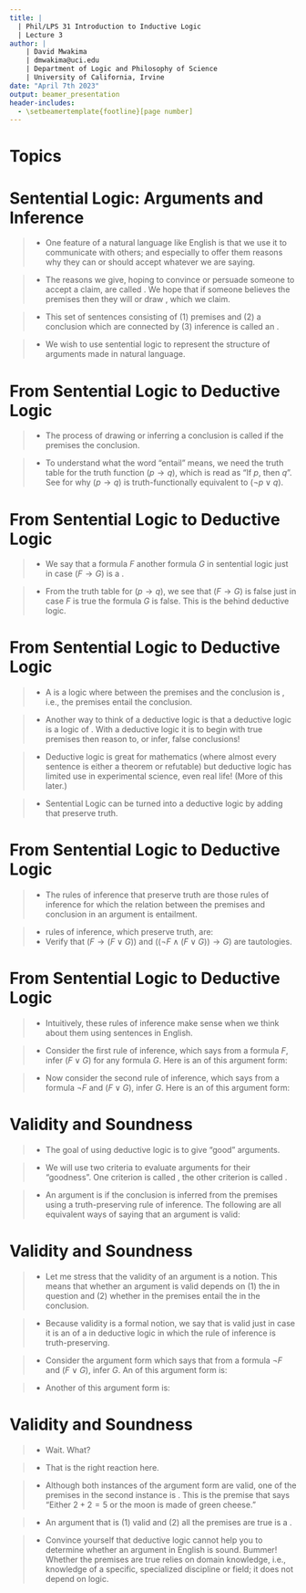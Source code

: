 ```yaml
---
title: | 
  | Phil/LPS 31 Introduction to Inductive Logic
  | Lecture 3
author: |
    | David Mwakima
    | dmwakima@uci.edu
    | Department of Logic and Philosophy of Science
    | University of California, Irvine
date: "April 7th 2023"
output: beamer_presentation
header-includes:
  - \setbeamertemplate{footline}[page number]
---
```


# Topics

\begin{itemize}
\item Sentential Logic: Arguments and Inference

\item Deductive Logic

\item Validity

\item Soundness
\end{itemize}

# Sentential Logic: Arguments and Inference

>- One feature of a natural language like English is that we use it to communicate with others; and especially to offer them reasons why they can or should accept whatever we are saying. 

>- The reasons we give, hoping to convince or persuade someone to accept a claim, are called \textcolor{red}{premises}. We hope that if someone believes the premises then they will \textcolor{red}{infer} or draw \textcolor{red}{the conclusion}, which we claim. 

>- This set of sentences consisting of (1) premises and (2) a conclusion which are connected by (3) inference is called an \textcolor{red}{argument}.

>- We wish to use sentential logic to represent the structure of \textcolor{red}{good} arguments made in natural language.

# From Sentential Logic to Deductive Logic

>- The process of drawing or inferring a conclusion is called \textcolor{red}{deduction} if the premises \textcolor{red}{entail} the conclusion. 

>- To understand what the word "entail" means, we need the truth table for the truth function $(p \to q)$, which is read as "If $p$, then $q$". See \textcolor{red}{Homework 2} for why $(p \to q)$ is truth-functionally equivalent to $(\lnot p \vee q)$.

\begin{center}
\begin{tabular}{c | c || c}\hline
$p$ & $q$ & $(p \to q)$ \\
\hline
\textcolor{blue}{1} & \textcolor{blue}{1} &   \textcolor{blue}{1} \\
\textcolor{red}{1} & \textcolor{red}{0} &   \textcolor{red}{0} \\
\textcolor{blue}{0} & \textcolor{blue}{1} &   \textcolor{blue}{1} \\
\textcolor{blue}{0} & \textcolor{blue}{0} &   \textcolor{blue}{1} \\
\hline 
\end{tabular}
\end{center}

# From Sentential Logic to Deductive Logic

>- We say that a formula $F$ \textcolor{red}{entails} another formula $G$ in sentential logic just in case $(F \to G)$ is a \textcolor{red}{tautology}.

>- From the truth table for $(p \to q)$, we see that $(F \to G)$ is false just in case $F$ is true \textcolor{red}{and} the formula $G$ is false. This is the \textcolor{red}{powerful idea} behind deductive logic.

\begin{center}
\begin{tabular}{c | c || c}\hline
$p$ & $q$ & $(p \to q)$ \\
\hline
\textcolor{blue}{1} & \textcolor{blue}{1} &   \textcolor{blue}{1} \\
\textcolor{red}{1} & \textcolor{red}{0} &   \textcolor{red}{0} \\
\textcolor{blue}{0} & \textcolor{blue}{1} &   \textcolor{blue}{1} \\
\textcolor{blue}{0} & \textcolor{blue}{0} &   \textcolor{blue}{1} \\
\hline 
\end{tabular}
\end{center}


# From Sentential Logic to Deductive Logic

>- A \textcolor{red}{deductive logic} is a logic where \textcolor{red}{the relation of inference} between the premises and the conclusion is \textcolor{red}{entailment}, i.e., the premises entail the conclusion.

>- Another way to think of a deductive logic is that a deductive logic is a logic of \textcolor{red}{truth-preserving reasoning}. With a deductive logic it is \textcolor{red}{impossible} to begin with true premises then reason to, or infer, false conclusions!

>- Deductive logic is great for mathematics (where almost every sentence is either a theorem or refutable) but deductive logic has limited use in experimental science, even real life! (More of this later.)

>- Sentential Logic can be turned into a deductive logic by adding \textcolor{red}{rules of inference} that preserve truth.

# From Sentential Logic to Deductive Logic

>- The rules of inference that preserve truth are those rules of inference for which the relation between the premises and conclusion in an argument is entailment.

>- \textcolor{red}{Some} rules of inference, which preserve truth, are:\begin{enumerate}
\item From a formula $F$, infer $(F \vee G)$ for any formula $G$.
\item From a formula $\lnot F$ and $(F \vee G)$, infer $G$.
\end{enumerate}
>- Verify that $(F \to (F \vee G))$ and $((\lnot F \wedge (F \vee G)) \to G)$ are tautologies.

# From Sentential Logic to Deductive Logic

>- Intuitively, these rules of inference make sense when we think about them using sentences in English. 

>- Consider the first rule of inference, which says from a formula $F$, infer $(F \vee G)$ for any formula $G$. Here is an \textcolor{red}{instance} of this argument form: \begin{itemize} \item[1.] I will have bacon for breakfast. \item[$\therefore$2.] Either I will have bacon for breakfast or I will have toast for breakfast. \end{itemize}

>- Now consider the second rule of inference, which says from a formula $\lnot F$ and $(F \vee G)$, infer $G$. Here is an \textcolor{red}{instance} of this argument form: \begin{itemize} \item[1.] Either I will have bacon for breakfast or I will have toast for breakfast. \item[2.] I will not have bacon for breakfast. \item[$\therefore$3.] I will have toast for breakfast.\end{itemize}

# Validity and Soundness

>- The goal of using deductive logic is to give "good" arguments.

>- We will use two criteria to evaluate arguments for their "goodness". One criterion is called \textcolor{red}{validity}, the other criterion is called \textcolor{red}{soundness}.

>- An argument is \textcolor{red}{valid} if the conclusion is inferred from the premises using a truth-preserving rule of inference. The following are all equivalent ways of saying that an argument is valid:
\begin{enumerate}
\item Any truth value assignment that makes the premises true must make the conclusion true.
\item No truth value assignment makes the premises true and the conclusion false.
\item It is impossible to assign truth values to the premises in such a way that all the premises are true and the conclusion is false.
\item If the conclusion is false, at least one of the premises is false.
\end{enumerate}


# Validity and Soundness

>- Let me stress that the validity of an argument is a \textcolor{red}{formal} notion. This means that whether an argument is valid depends on (1) the \textcolor{red}{formulas} in question and (2) whether \textcolor{red}{the formulas} in the premises entail the \textcolor{red}{the formula} in the conclusion. 

>- Because validity is a formal notion, we say that \textcolor{red}{an argument in English} is valid just in case it is an \textcolor{red}{instance} of a \textcolor{red}{argument form} in deductive logic in which the rule of inference is truth-preserving.

>- Consider the argument form which says that from a formula $\lnot F$ and $(F \vee G)$, infer $G$. An \textcolor{red}{instance} of this argument form is:\begin{itemize} \item[1.] Either I will have bacon for breakfast or I will have toast. \item[2.] I will not have bacon. \item[$\therefore$3.] I will have toast for breakfast.\end{itemize}

>- Another \textcolor{red}{instance} of this argument form is:\begin{itemize}\item[1.] Either $2 + 2 = 5$ or the moon is made of green cheese. \item[2.] $2 + 2 \neq 5$ \item[$\therefore$3.] The moon is made of green cheese. \end{itemize}

# Validity and Soundness

>- Wait. What? 

>- That is the right reaction here.

>- Although both instances of the argument form are valid, one of the premises in the second instance is \textcolor{red}{false}. This is the premise that says "Either $2 + 2 = 5$ or the moon is made of green cheese."

>- An argument that is (1) valid and (2) all the premises are true is a \textcolor{red}{sound argument}.

>- Convince yourself that deductive logic cannot help you to determine whether an argument in English is sound. Bummer! Whether the premises are true relies on domain knowledge, i.e., knowledge of a specific, specialized discipline or field; it does not depend on logic.









